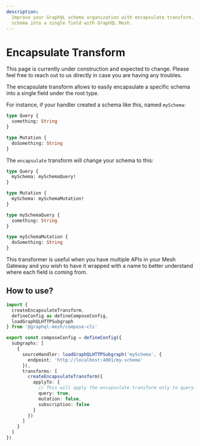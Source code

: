 ```yaml
---
description:
  Improve your GraphQL schema organization with encapsulate transform. Easily encapsulate a specific
  schema into a single field with GraphQL Mesh.
---
```



# Encapsulate Transform

<Callout>
  This page is currently under construction and expected to change. Please feel free to reach out to
  us directly in case you are having any troubles.
</Callout>

The encapsulate transform allows to easily encapsulate a specific schema into a single field under
the root type.

For instance, if your handler created a schema like this, named `mySchema`:

```graphql
type Query {
  something: String
}

type Mutation {
  doSomething: String
}
```

The `encapsulate` transform will change your schema to this:

```graphql
type Query {
  mySchema: mySchemaQuery!
}

type Mutation {
  mySchema: mySchemaMutation!
}

type mySchemaQuery {
  something: String
}

type mySchemaMutation {
  doSomething: String
}
```

This transformer is useful when you have multiple APIs in your Mesh Gateway and you wish to have it
wrapped with a name to better understand where each field is coming from.

## How to use?

```ts filename="mesh.config.ts" {13-17}
import {
  createEncapsulateTransform,
  defineConfig as defineComposeConfig,
  loadGraphQLHTTPSubgraph
} from '@graphql-mesh/compose-cli'

export const composeConfig = defineConfig({
  subgraphs: [
    {
      sourceHandler: loadGraphQLHTTPSubgraph('mySchema', {
        endpoint: 'http://localhost:4001/my-schema'
      }),
      transforms: [
        createEncapsulateTransform({
          applyTo: {
            // This will apply the encapsulate transform only to query fields
            query: true,
            mutation: false,
            subscription: false
          }
        })
      ]
    }
  ]
})
```
